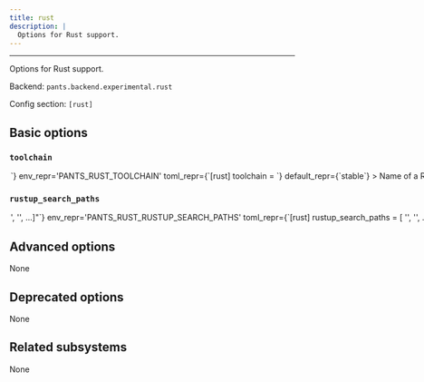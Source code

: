 ```yaml
---
title: rust
description: |
  Options for Rust support.
---
```



---

Options for Rust support.

Backend: <span className="color--primary">`pants.backend.experimental.rust`</span>

Config section: <span className="color--primary">`[rust]`</span>

<span className={styles.options}>

## Basic options

### `toolchain`

<Option
  cli_repr={`--rust-toolchain=<str>`}
  env_repr='PANTS_RUST_TOOLCHAIN'
  toml_repr={`[rust]
toolchain = <str>`}
  default_repr={`stable`}
>

Name of a Rust toolchain to use for all builds. The toolchain name will be provided to Rustup to find the Toolchain.

</Option>

### `rustup_search_paths`

<Option
  cli_repr={`--rust-rustup-search-paths="['<str>', '<str>', ...]"`}
  env_repr='PANTS_RUST_RUSTUP_SEARCH_PATHS'
  toml_repr={`[rust]
rustup_search_paths = [
    '<str>',
    '<str>',
    ...,
]`}
  default_repr={`[\n  "<PATH>"\n]`}
>

A list of paths to search for Rustup.

Specify absolute paths to directories with the `rustup` binary, e.g. `/usr/bin`. Earlier entries will be searched first. The special string &#x27;&#x3C;PATH&#x3E;&#x27; will expand to the contents of the PATH env var.

</Option>

## Advanced options

None

## Deprecated options

None

## Related subsystems

None

</span>
